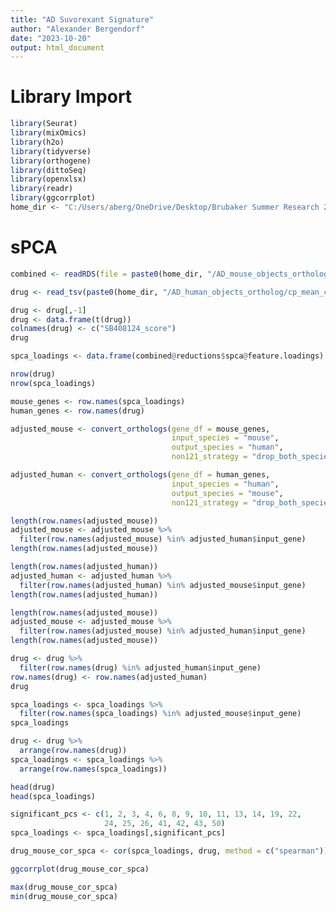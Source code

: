 ---
title: "AD Suvorexant Signature"
author: "Alexander Bergendorf"
date: "2023-10-20"
output: html_document
---

# Library Import
```{r}
library(Seurat)
library(mixOmics)
library(h2o)
library(tidyverse)
library(orthogene)
library(dittoSeq)
library(openxlsx)
library(readr)
library(ggcorrplot)
home_dir <- "C:/Users/aberg/OneDrive/Desktop/Brubaker Summer Research 2023"
```

# sPCA
```{r}
combined <- readRDS(file = paste0(home_dir, "/AD_mouse_objects_ortholog/mouse_spca_loadings.RData"))
```

```{r}
drug <- read_tsv(paste0(home_dir, "/AD_human_objects_ortholog/cp_mean_coeff_SB408124.tsv"))
```
```{r}
drug <- drug[,-1]
drug <- data.frame(t(drug))
colnames(drug) <- c("SB408124_score")
drug
```

```{r}
spca_loadings <- data.frame(combined@reductions$spca@feature.loadings)
```


```{r}
nrow(drug)
nrow(spca_loadings)
```

```{r}
mouse_genes <- row.names(spca_loadings)
human_genes <- row.names(drug)
```

```{r}
adjusted_mouse <- convert_orthologs(gene_df = mouse_genes,
                                    input_species = "mouse",
                                    output_species = "human",
                                    non121_strategy = "drop_both_species")
```

```{r}
adjusted_human <- convert_orthologs(gene_df = human_genes,
                                    input_species = "human",
                                    output_species = "mouse",
                                    non121_strategy = "drop_both_species")
```

```{r}
length(row.names(adjusted_mouse))
adjusted_mouse <- adjusted_mouse %>%
  filter(row.names(adjusted_mouse) %in% adjusted_human$input_gene)
length(row.names(adjusted_mouse))
```

```{r}
length(row.names(adjusted_human))
adjusted_human <- adjusted_human %>%
  filter(row.names(adjusted_human) %in% adjusted_mouse$input_gene)
length(row.names(adjusted_human))
```

```{r}
length(row.names(adjusted_mouse))
adjusted_mouse <- adjusted_mouse %>%
  filter(row.names(adjusted_mouse) %in% adjusted_human$input_gene)
length(row.names(adjusted_mouse))
```

```{r}
drug <- drug %>%
  filter(row.names(drug) %in% adjusted_human$input_gene)
row.names(drug) <- row.names(adjusted_human)
drug
```

```{r}
spca_loadings <- spca_loadings %>%
  filter(row.names(spca_loadings) %in% adjusted_mouse$input_gene)
spca_loadings
```

```{r}
drug <- drug %>%
  arrange(row.names(drug))
spca_loadings <- spca_loadings %>%
  arrange(row.names(spca_loadings))
```

```{r}
head(drug)
head(spca_loadings)
```

```{r}
significant_pcs <- c(1, 2, 3, 4, 6, 8, 9, 10, 11, 13, 14, 19, 22,
                     24, 25, 26, 41, 42, 43, 50)
spca_loadings <- spca_loadings[,significant_pcs]
```


```{r}
drug_mouse_cor_spca <- cor(spca_loadings, drug, method = c("spearman"))
```

```{r}
ggcorrplot(drug_mouse_cor_spca)
```

```{r}
max(drug_mouse_cor_spca)
min(drug_mouse_cor_spca)
```


